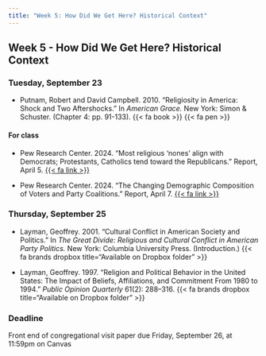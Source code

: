 ```yaml
---
title: "Week 5: How Did We Get Here? Historical Context"
---
```


::: {.content-visible when-format="pdf"}

## Week 5 - How Did We Get Here? Historical Context

:::

[//]: <> (Need to write intro)

### Tuesday, September 23

- Putnam, Robert and David Campbell. 2010. "Religiosity in America: Shock and Two Aftershocks." In *American Grace.* New York: Simon & Schuster. (Chapter 4: pp. 91-133). {{< fa book >}} {{< fa pen >}}


::: {.content-visible when-format="html"}

#### For class

- Pew Research Center. 2024. "Most religious ‘nones’ align with Democrats; Protestants, Catholics tend toward the Republicans." Report, April 5. [{{< fa link >}}](https://www.pewresearch.org/politics/2024/04/09/party-identification-among-religious-groups-and-religiously-unaffiliated-voters/pp_2024-4-9_partisan-coalitions_5-01-png/) 


- Pew Research Center. 2024. "The Changing Demographic Composition of Voters and Party Coalitions." Report, April 7. [{{< fa link >}}](https://www.pewresearch.org/politics/2024/04/09/the-changing-demographic-composition-of-voters-and-party-coalitions/pp_2024-4-9_partisan-coalitions_8-05-png/)


:::



### Thursday, September 25

- Layman, Geoffrey. 2001. "Cultural Conflict in American Society and Politics." In *The Great Divide: Religious and Cultural Conflict in American Party Politics.* New York: Columbia University Press. (Introduction.) {{< fa brands dropbox title="Available on Dropbox folder" >}}

- Layman, Geoffrey. 1997. "Religion and Political Behavior in the United States: The Impact of Beliefs, Affiliations, and Commitment From 1980 to 1994." *Public Opinion Quarterly* 61(2): 288–316. {{< fa brands dropbox title="Available on Dropbox folder" >}}


:::{.callout-important}

### Deadline

Front end of congregational visit paper due Friday, September 26, at 11:59pm on Canvas

:::
